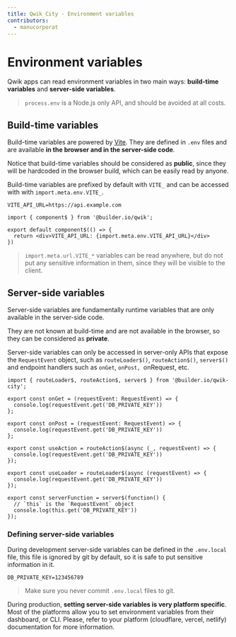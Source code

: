 ```yaml
---
title: Qwik City - Environment variables
contributors:
  - manucorporat
---
```


# Environment variables

Qwik apps can read environment variables in two main ways: **build-time variables** and **server-side variables**.

> `process.env` is a Node.js only API, and should be avoided at all costs.

## Build-time variables

Build-time variables are powered by [Vite](https://vitejs.dev/guide/env-and-mode.html). They are defined in `.env` files and are available **in the browser and in the server-side code**.

Notice that build-time variables should be considered as **public**, since they will be hardcoded in the browser build, which can be easily read by anyone.

Build-time variables are prefixed by default with `VITE_` and can be accessed with with `import.meta.env.VITE_`.

```tsx title=".env" /VITE_API_URL/#a
VITE_API_URL=https://api.example.com
```

```tsx {4} /VITE_API_URL/#a title="src/routes/index.tsx"
import { component$ } from '@builder.io/qwik';

export default component$(() => {
  return <div>VITE_API_URL: {import.meta.env.VITE_API_URL}</div>
})
```

> `import.meta.url.VITE_*` variables can be read anywhere, but do not put any sensitive information in them, since they will be visible to the client.

## Server-side variables

Server-side variables are fundamentally runtime variables that are only available in the server-side code.

They are not known at build-time and are not available in the browser, so they can be considered as **private**.

Server-side variables can only be accessed in server-only APIs that expose the `RequestEvent` object, such as `routeLoader$()`, `routeAction$()`, `server$()` and endpoint handlers such as `onGet`, `onPost, `onRequest, etc.

```tsx /DB_PRIVATE_KEY/ title="src/routes/index.tsx"
import { routeLoader$, routeAction$, server$ } from '@builder.io/qwik-city';

export const onGet = (requestEvent: RequestEvent) => {
  console.log(requestEvent.get('DB_PRIVATE_KEY'))
};

export const onPost = (requestEvent: RequestEvent) => {
  console.log(requestEvent.get('DB_PRIVATE_KEY'))
};

export const useAction = routeAction$(async (_, requestEvent) => {
  console.log(requestEvent.get('DB_PRIVATE_KEY'))
});

export const useLoader = routeLoader$(async (requestEvent) => {
  console.log(requestEvent.get('DB_PRIVATE_KEY'))
});

export const serverFunction = server$(function() {
  // `this` is the `RequestEvent` object
  console.log(this.get('DB_PRIVATE_KEY'))
});
```

### Defining server-side variables

During development server-side variables can be defined in the `.env.local` file, this file is ignored by git by default, so it is safe to put sensitive information in it.

```env title=".env.local"
DB_PRIVATE_KEY=123456789
```

> Make sure you never commit `.env.local` files to git.

During production, **setting server-side variables is very platform specific**. Most of the platforms allow you to set environment variables from their dashboard, or CLI. Please, refer to your platform (cloudflare, vercel, netlify) documentation for more information.
